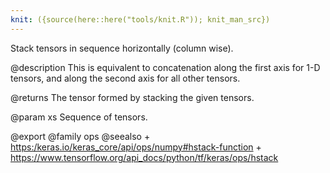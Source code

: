 ```yaml
---
knit: ({source(here::here("tools/knit.R")); knit_man_src})
---
```

Stack tensors in sequence horizontally (column wise).

@description
This is equivalent to concatenation along the first axis for 1-D tensors,
and along the second axis for all other tensors.

@returns
    The tensor formed by stacking the given tensors.

@param xs
Sequence of tensors.

@export
@family ops
@seealso
+ <https:/keras.io/keras_core/api/ops/numpy#hstack-function>
+ <https://www.tensorflow.org/api_docs/python/tf/keras/ops/hstack>

